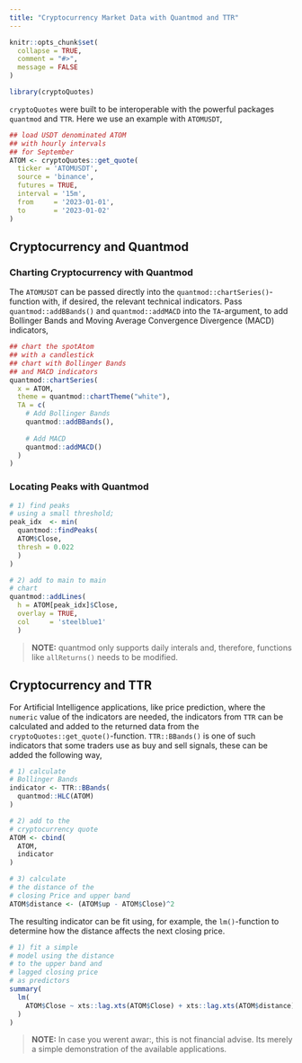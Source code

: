 ```yaml
---
title: "Cryptocurrency Market Data with Quantmod and TTR"
---
```


```r
knitr::opts_chunk$set(
  collapse = TRUE,
  comment = "#>",
  message = FALSE
)
```

```r
library(cryptoQuotes)
```


```cryptoQuotes``` were built to be interoperable with the powerful packages ```quantmod``` and ```TTR```. Here we use an example with ```ATOMUSDT```,

```r
## load USDT denominated ATOM
## with hourly intervals
## for September
ATOM <- cryptoQuotes::get_quote(
  ticker = 'ATOMUSDT',
  source = 'binance',
  futures = TRUE,
  interval = '15m',
  from     = '2023-01-01',
  to       = '2023-01-02'
)
```

## Cryptocurrency and Quantmod

### Charting Cryptocurrency with Quantmod

The ```ATOMUSDT``` can be passed directly into the ```quantmod::chartSeries()```-function with, if desired, the relevant technical indicators. Pass ```quantmod::addBBands()``` and ```quantmod::addMACD``` into the ```TA```-argument, to add Bollinger Bands and Moving Average Convergence Divergence (MACD) indicators,

```r
## chart the spotAtom
## with a candlestick
## chart with Bollinger Bands
## and MACD indicators
quantmod::chartSeries(
  x = ATOM,
  theme = quantmod::chartTheme("white"),
  TA = c(
    # Add Bollinger Bands
    quantmod::addBBands(),
    
    # Add MACD
    quantmod::addMACD()
  )
) 

```


### Locating Peaks with Quantmod

```r
# 1) find peaks
# using a small threshold;
peak_idx  <- min(
  quantmod::findPeaks(
  ATOM$Close,
  thresh = 0.022
  )
)

# 2) add to main to main
# chart
quantmod::addLines(
  h = ATOM[peak_idx]$Close,
  overlay = TRUE,
  col     = 'steelblue1'
  )
```



> **NOTE:** quantmod only supports daily interals and, therefore, functions like ```allReturns()``` needs to be modified.


## Cryptocurrency and TTR

For Artificial Intelligence applications, like price prediction, where the ```numeric``` value of the indicators are needed, the indicators from ```TTR``` can be calculated and added to the returned data from the ```cryptoQuotes::get_quote()```-function. ```TTR::BBands()``` is one of such indicators that some traders use as buy and sell signals, these can be added the following way,

```r
# 1) calculate
# Bollinger Bands
indicator <- TTR::BBands(
  quantmod::HLC(ATOM)
)

# 2) add to the 
# cryptocurrency quote
ATOM <- cbind(
  ATOM, 
  indicator
)

# 3) calculate
# the distance of the
# closing Price and upper band
ATOM$distance <- (ATOM$up - ATOM$Close)^2
```

The resulting indicator can be fit using, for example, the ```lm()```-function to determine how the distance affects the next closing price.

```r
# 1) fit a simple
# model using the distance
# to the upper band and
# lagged closing price
# as predictors
summary(
  lm(
    ATOM$Close ~ xts::lag.xts(ATOM$Close) + xts::lag.xts(ATOM$distance)
  )
)
```

> **NOTE:** In case you werent awar:, this is not financial advise. Its merely a simple demonstration of the available applications.
